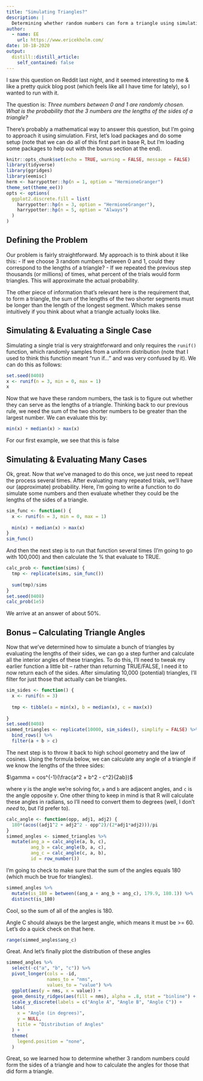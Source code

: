 ```yaml
---
title: "Simulating Triangles?"
description: |
  Determining whether random numbers can form a triangle using simulation.
author:
  - name: EE
    url: https://www.ericekholm.com/
date: 10-18-2020
output:
  distill::distill_article:
    self_contained: false
---
```


I saw this question on Reddit last night, and it seemed interesting to me & like a pretty quick blog post (which feels like all I have time for lately), so I wanted to run with it.

The question is: *Three numbers between 0 and 1 are randomly chosen. What is the probability that the 3 numbers are the lengths of the sides of a triangle?*

There's probably a mathematical way to answer this question, but I'm going to approach it using simulation. First, let's load packages and do some setup (note that we can do all of this first part in base R, but I'm loading some packages to help out with the bonus section at the end).

```r
knitr::opts_chunk$set(echo = TRUE, warning = FALSE, message = FALSE)
library(tidyverse)
library(ggridges)
library(eemisc)
herm <- harrypotter::hp(n = 1, option = "HermioneGranger")
theme_set(theme_ee())
opts <- options(
  ggplot2.discrete.fill = list(
    harrypotter::hp(n = 3, option = "HermioneGranger"),
    harrypotter::hp(n = 5, option = "Always")
  )
)
```

## Defining the Problem

Our problem is fairly straightforward. My approach is to think about it like this:
- If we choose 3 random numbers between 0 and 1, could they correspond to the lengths of a triangle?
- If we repeated the previous step thousands (or millions) of times, what percent of the trials would form triangles. This will approximate the actual probability.

The other piece of information that's relevant here is the requirement that, to form a triangle, the sum of the lengths of the two shorter segments must be longer than the length of the longest segment. Which makes sense intuitively if you think about what a triangle actually looks like.

## Simulating & Evaluating a Single Case

Simulating a single trial is very straightforward and only requires the `runif()` function, which randomly samples from a uniform distribution (note that I used to think this function meant "run if..." and was very confused by it). We can do this as follows:

```r
set.seed(0408)
x <- runif(n = 3, min = 0, max = 1)
x
```


Now that we have these random numbers, the task is to figure out whether they can serve as the lengths of a triangle. Thinking back to our previous rule, we need the sum of the two shorter numbers to be greater than the largest number. We can evaluate this by:

```r
min(x) + median(x) > max(x)
```


For our first example, we see that this is false

## Simulating & Evaluating Many Cases

Ok, great. Now that we've managed to do this once, we just need to repeat the process several times. After evaluating many repeated trials, we'll have our (approximate) probability. Here, I'm going to write a function to do simulate some numbers and then evaluate whether they could be the lengths of the sides of a triangle.

```r
sim_func <- function() {
  x <- runif(n = 3, min = 0, max = 1)
  
  min(x) + median(x) > max(x)
}
sim_func()
```


And then the next step is to run that function several times (I'm going to go with 100,000) and then calculate the % that evaluate to TRUE.

```r
calc_prob <- function(sims) {
  tmp <- replicate(sims, sim_func())
  
  sum(tmp)/sims
}
set.seed(0408)
calc_prob(1e5)
```


We arrive at an answer of about 50%.

## Bonus -- Calculating Triangle Angles

Now that we've determined how to simulate a bunch of triangles by evaluating the lengths of their sides, we can go a step further and calculate all the interior angles of these triangles. To do this, I'll need to tweak my earlier function a little bit -- rather than returning TRUE/FALSE, I need it to now return each of the sides. After simulating 10,000 (potential) triangles, I'll filter for just those that actually can be triangles.

```r
sim_sides <- function() {
  x <- runif(n = 3)
  
  tmp <- tibble(a = min(x), b = median(x), c = max(x))
  
}
set.seed(0408)
simmed_triangles <- replicate(10000, sim_sides(), simplify = FALSE) %>%
  bind_rows() %>%
  filter(a + b > c)
```


The next step is to throw it back to high school geometry and the law of cosines. Using the formula below, we can calculate any angle of a triangle if we know the lengths of the three sides:

$\gamma = cos^{-1}(\frac{a^2 + b^2 - c^2}{2ab})$

where $\gamma$ is the angle we're solving for, `a` and `b` are adjacent angles, and `c` is the angle opposite $\gamma$. One other thing to keep in mind is that R will calculate these angles in radians, so I'll need to convert them to degrees (well, I don't *need* to, but I'd prefer to).

```r
calc_angle <- function(opp, adj1, adj2) {
  180*(acos((adj1^2 + adj2^2 - opp^2)/(2*adj1*adj2)))/pi
}
simmed_angles <- simmed_triangles %>%
  mutate(ang_a = calc_angle(a, b, c),
         ang_b = calc_angle(b, a, c),
         ang_c = calc_angle(c, a, b),
         id = row_number())
```


I'm going to check to make sure that the sum of the angles equals 180 (which much be true for triangles).

```r
simmed_angles %>%
  mutate(is_180 = between((ang_a + ang_b + ang_c), 179.9, 180.1)) %>%
  distinct(is_180)
```


Cool, so the sum of all of the angles is 180.

Angle C should always be the largest angle, which means it must be >= 60. Let's do a quick check on that here.

```r
range(simmed_angles$ang_c)
```


Great. And let's finally plot the distribution of these angles

```r
simmed_angles %>%
  select(-c("a", "b", "c")) %>%
  pivot_longer(cols = -id,
               names_to = "nms",
               values_to = "value") %>%
  ggplot(aes(y = nms, x = value)) +
  geom_density_ridges(aes(fill = nms), alpha = .8, stat = "binline") +
  scale_y_discrete(labels = c("Angle A", "Angle B", "Angle C")) +
  labs(
    x = "Angle (in degrees)",
    y = NULL,
    title = "Distribution of Angles"
  ) +
  theme(
    legend.position = "none",
  )
```


Great, so we learned how to determine whether 3 random numbers could form the sides of a triangle and how to calculate the angles for those that did form a triangle.